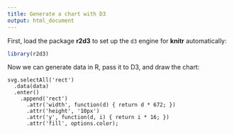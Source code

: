 ```yaml
---
title: Generate a chart with D3
output: html_document
---
```


First, load the package **r2d3** to set up the `d3` engine
for **knitr** automatically:

```r
library(r2d3)
```

Now we can generate data in R, pass it to D3, and draw
the chart:

```d3
svg.selectAll('rect')
  .data(data)
  .enter()
    .append('rect')
      .attr('width', function(d) { return d * 672; })
      .attr('height', '10px')
      .attr('y', function(d, i) { return i * 16; })
      .attr('fill', options.color);
```
